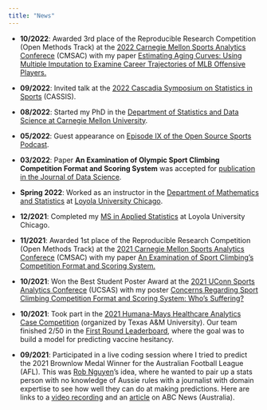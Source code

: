 ```yaml
---
title: "News"
---
```


<!-- Upcoming -->

<!-- Recent -->

*   **10/2022**: Awarded 3rd place of the Reproducible Research Competition (Open Methods Track) at the [2022 Carnegie Mellon Sports Analytics Conferece](http://stat.cmu.edu/cmsac/conference/2022/) (CMSAC) with my paper [Estimating Aging Curves: Using Multiple Imputation to Examine Career Trajectories of MLB Offensive Players.](https://www.stat.cmu.edu/cmsac/conference/2022/assets/pdf/QuangNguyen.pdf)

*   **09/2022**: Invited talk at the [2022 Cascadia Symposium on Statistics in Sports](http://www.cascadiasports.com/) (CASSIS).

*   **08/2022**: Started my PhD in the [Department of Statistics and Data Science at Carnegie Mellon University](https://www.stat.cmu.edu/).

*   **05/2022**: Guest appearance on [Episode IX of the Open Source Sports Podcast](https://anchor.fm/open-source-sports/episodes/An-Examination-of-Sport-Climbing-with-Quang-Nguyen-e1injq9).

*   **03/2022**: Paper **An Examination of Olympic Sport Climbing Competition Format and Scoring System** was accepted for [publication in the Journal of Data Science](https://jds-online.org/journal/JDS/article/1273).

*   **Spring 2022**: Worked as an instructor in the [Department of Mathematics and Statistics](https://www.luc.edu/math) at [Loyola University Chicago](https://www.luc.edu).

*   **12/2021**: Completed my [MS in Applied Statistics](https://www.luc.edu/math/msappliedstat) at Loyola University Chicago.

*   **11/2021**: Awarded 1st place of the Reproducible Research Competition (Open Methods Track) at the [2021 Carnegie Mellon Sports Analytics Conferece](http://stat.cmu.edu/cmsac/conference/2021/) (CMSAC) with my paper [An Examination of Sport Climbing's Competition Format and Scoring System.](http://stat.cmu.edu/cmsac/conference/2021/assets/pdf/QuangNguyen.pdf)

*   **10/2021**: Won the Best Student Poster Award at the [2021 UConn Sports Analytics Conferece](https://statds.org/events/ucsas2021) (UCSAS) with my poster [Concerns Regarding Sport Climbing Competition Format and Scoring System: Who's Suffering?](https://statds.org/events/ucsas2021/posters/ucsas2021_08_Quang_Nguyen.pdf)

*   **10/2021**: Took part in the [2021 Humana-Mays Healthcare Analytics Case Competition](https://mays.tamu.edu/humana-tamu-analytics) (organized by Texas A&M University). Our team finished 2/50 in the [First Round Leaderboard](http://mays.tamu.edu/humana-tamu-analytics/wp-content/uploads/sites/113/2021/10/Round1_Results_FINAL-1.pdf), where the goal was to build a model for predicting vaccine hesitancy.

*   **09/2021**: Participated in a live coding session where I tried to predict the 2021 Brownlow Medal Winner for the Australian Football League (AFL). This was [Rob Nguyen](https://twitter.com/roberto_boberto)'s idea, where he wanted to pair up a stats person with no knowledge of Aussie rules with a journalist with domain expertise to see how well they can do at making predictions. Here are links to a [video recording](https://www.youtube.com/watch?v=Cd9yLYPSosM) and an [article](https://www.abc.net.au/news/2021-09-19/afl-trying-to-predict-the-2021-brownlow-medal-winner/100472246) on ABC News (Australia).

<!-- *   **07/2021**: I [ranked first in the Kaggle leaderboard](https://www.kaggle.com/c/sliced-s01e09-playoffs-1/leaderboard) of SLICED (a data science show) as an audience partipicant. The competition topic was [predicting baseball home runs](https://www.kaggle.com/c/sliced-s01e09-playoffs-1). -->
